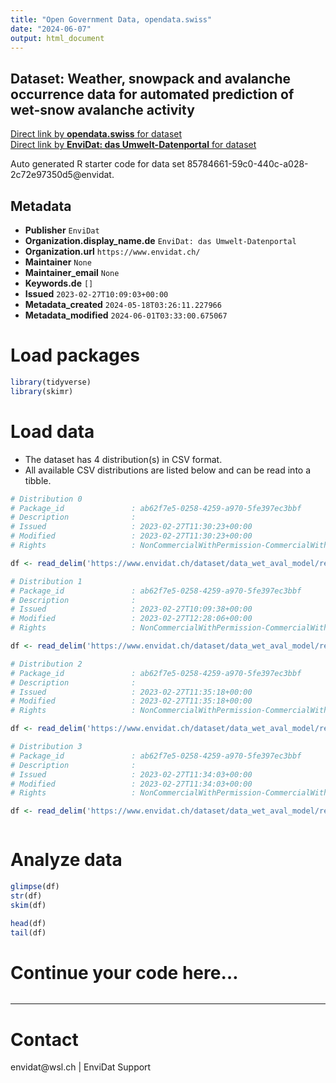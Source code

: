 ```yaml
---
title: "Open Government Data, opendata.swiss"
date: "2024-06-07"
output: html_document
---
```


## Dataset: Weather, snowpack and avalanche occurrence data for automated prediction of wet-snow avalanche activity



[Direct link by **opendata.swiss** for dataset](https://opendata.swiss/de/dataset/weather-snowpack-and-avalanche-occurrence-data-for-automated-prediction-of-wet-snow-avalanche-a)<br>
[Direct link by **EnviDat: das Umwelt-Datenportal** for dataset](https://www.envidat.ch/#/metadata/data_wet_aval_model)

Auto generated R starter code for data set 85784661-59c0-440c-a028-2c72e97350d5@envidat.

## Metadata

- **Publisher** `EnviDat`
- **Organization.display_name.de** `EnviDat: das Umwelt-Datenportal`
- **Organization.url** `https://www.envidat.ch/`
- **Maintainer** `None`
- **Maintainer_email** `None`
- **Keywords.de** `[]`
- **Issued** `2023-02-27T10:09:03+00:00`
- **Metadata_created** `2024-05-18T03:26:11.227966`
- **Metadata_modified** `2024-06-01T03:33:00.675067`


# Load packages

```r

library(tidyverse)
library(skimr)

```

# Load data

-   The dataset has 4 distribution(s) in CSV format.
-   All available CSV distributions are listed below and can be read into a tibble.

```r

# Distribution 0
# Package_id               : ab62f7e5-0258-4259-a970-5fe397ec3bbf
# Description              : 
# Issued                   : 2023-02-27T11:30:23+00:00
# Modified                 : 2023-02-27T11:30:23+00:00
# Rights                   : NonCommercialWithPermission-CommercialWithPermission-ReferenceRequired

df <- read_delim('https://www.envidat.ch/dataset/data_wet_aval_model/resource/42c796be-2f67-42d0-9cbb-ae848903be3d')

# Distribution 1
# Package_id               : ab62f7e5-0258-4259-a970-5fe397ec3bbf
# Description              : 
# Issued                   : 2023-02-27T10:09:38+00:00
# Modified                 : 2023-02-27T12:28:06+00:00
# Rights                   : NonCommercialWithPermission-CommercialWithPermission-ReferenceRequired

df <- read_delim('https://www.envidat.ch/dataset/data_wet_aval_model/resource/5919bf40-5bb8-4018-8b19-25927e415a16')

# Distribution 2
# Package_id               : ab62f7e5-0258-4259-a970-5fe397ec3bbf
# Description              : 
# Issued                   : 2023-02-27T11:35:18+00:00
# Modified                 : 2023-02-27T11:35:18+00:00
# Rights                   : NonCommercialWithPermission-CommercialWithPermission-ReferenceRequired

df <- read_delim('https://www.envidat.ch/dataset/data_wet_aval_model/resource/3a86f203-df30-4ff2-a2bc-94ba80063e0e')

# Distribution 3
# Package_id               : ab62f7e5-0258-4259-a970-5fe397ec3bbf
# Description              : 
# Issued                   : 2023-02-27T11:34:03+00:00
# Modified                 : 2023-02-27T11:34:03+00:00
# Rights                   : NonCommercialWithPermission-CommercialWithPermission-ReferenceRequired

df <- read_delim('https://www.envidat.ch/dataset/data_wet_aval_model/resource/8c765e17-5221-4960-97f7-9683be75321d')



```

# Analyze data

```r

glimpse(df)
str(df)
skim(df)

head(df)
tail(df)

```

# Continue your code here...

```r

```

------------------------------------------------------------------------

# Contact

envidat@wsl.ch | EnviDat Support
